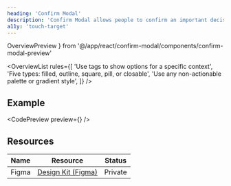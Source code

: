 ```yaml
---
heading: 'Confirm Modal'
description: 'Confirm Modal allows people to confirm an important decision.'
a11y: 'touch-target'
---
```


  OverviewPreview
} from '@/app/react/confirm-modal/components/confirm-modal-preview'

<OverviewList rules={[
  'Use tags to show options for a specific context',
  'Five types: filled, outline, square, pill, or closable',
  'Use any non-actionable palette or gradient style',
]} />

## Example

<CodePreview preview={<OverviewPreview />} />

## Resources

| Name     | Resource | Status                                               |
| -------- | -------- | ---------------------------------------------------- |
| Figma    | [Design Kit (Figma)](https://www.figma.com/design/ducwqOCxoxcWc3ReV3FYd8/Digital-University-Component-Library?m=auto&node-id=0-1)      |                         Private                      |